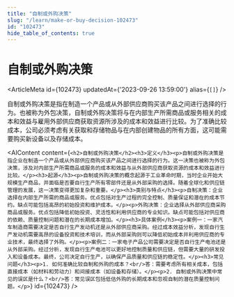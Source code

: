 ```yaml
---
title: "自制或外购决策"
slug: "/learn/make-or-buy-decision-102473"
id: "102473"
hide_table_of_contents: true
---
```



# 自制或外购决策

<ArticleMeta id={102473} updatedAt={'2023-09-26 13:59:00'} alias={`[]`} />
<div className='border-solid border-b border-t-0 my-4 border-[var(--ifm-color-gray-300)]' />

自制或外购决策是指在制造一个产品或从外部供应商购买该产品之间进行选择的行为。也被称为外包决策，自制或外购决策将与在内部生产所需商品或服务相关的成本和效益与雇用外部供应商获取资源所涉及的成本和效益进行比较。为了准确比较成本，公司必须考虑有关获取和存储物品与在内部创建物品的所有方面，这可能需要购买新设备以及存储成本。

<AIContent content={`<h2>自制或外购决策</h2><h3>定义</h3><p>自制或外购决策是指企业在制造一个产品或从外部供应商购买该产品之间进行选择的行为。这一决策也被称为外包决策，涉及对内部生产所需商品或服务的成本和效益与从外部供应商获取资源的成本和效益进行比较。</p><h3>起源</h3><p>自制或外购决策的概念起源于工业革命时期，当时企业开始大规模生产商品，并面临是否要自行生产所有零部件还是从外部采购的选择。随着全球化和供应链管理的发展，这一决策变得更加复杂和重要。</p><h3>类别与特点</h3><p>自制决策：企业选择在内部生产所需的商品或服务。优点包括对生产过程的完全控制、质量保证和潜在的成本节约。缺点可能包括高昂的初始投资和维护成本。</p><p>外购决策：企业选择从外部供应商采购商品或服务。优点包括降低初始投资、灵活性和利用供应商的专业知识。缺点可能包括对供应商的依赖、质量控制问题和潜在的长期成本增加。</p><h3>具体案例</h3><p>案例一：一家汽车制造商需要决定是否自行生产发动机还是从外部供应商采购。经过成本效益分析，发现自行生产发动机需要高昂的设备投资和技术培训，而从外部采购则可以降低初始成本并利用供应商的专业技术，最终选择了外购。</p><p>案例二：一家电子产品公司需要决定是否自行生产电池还是从外部采购。经过分析，发现自行生产电池可以更好地控制质量和供应链，但需要大量的研发投入和设备成本。最终，公司决定自行生产，以确保产品质量和供应链的稳定性。</p><h3>常见问题</h3><p>1. 如何准确比较自制和外购的成本？<br/>答：需要考虑所有相关成本，包括直接成本（如材料和劳动力）和间接成本（如设备和存储）。</p><p>2. 自制或外购决策中常见的误区是什么？<br/>答：常见误区包括低估外购的长期成本和忽视自制的潜在质量控制问题。</p>`} id={102473} />
